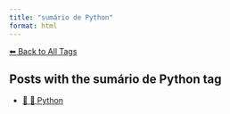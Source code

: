 ```yaml
---
title: "sumário de Python"
format: html
---
```


[⬅ Back to All Tags](../tags.qmd)

## Posts with the **sumário de Python** tag

- [📄 🐍 Python](/posts/programming/python/index.html)

